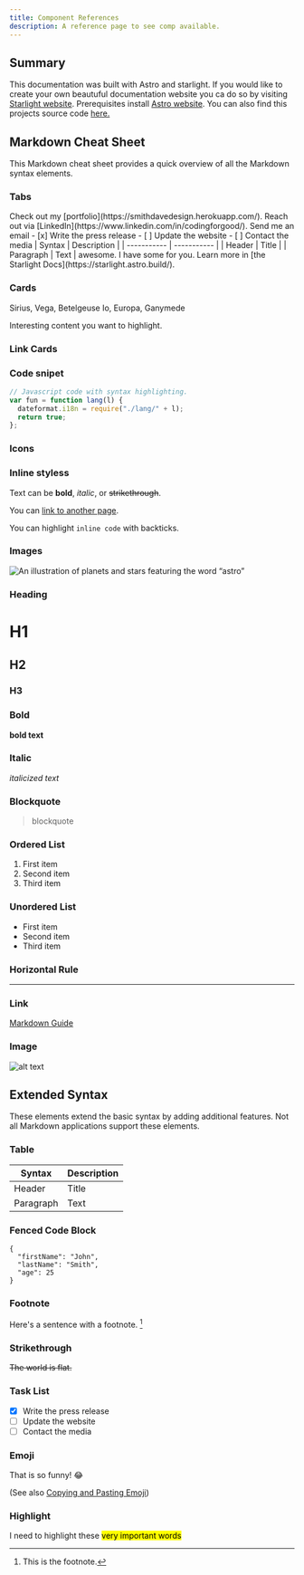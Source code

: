 ```yaml
---
title: Component References
description: A reference page to see comp available.
---
```



## Summary

This documentation was built with Astro and starlight. If you would like to create your own beautuful documentation website you ca do so by visiting [Starlight website](https://starlight.astro.build/getting-started/). Prerequisites install [Astro website](https://astro.build/). You can also find this projects source code [here.](https://github.com/smithdavedesign/algorithms-docs/edit/main/src/content/docs/reference/example.mdx)

## Markdown Cheat Sheet

This Markdown cheat sheet provides a quick overview of all the Markdown syntax elements.

### Tabs

<Tabs>
  <TabItem label="About Me">
    <CardGrid stagger>
      <Card title="Portfolio" icon="pencil">
        Check out my [portfolio](https://smithdavedesign.herokuapp.com/).
      </Card>
      <Card title="LinkedIn" icon="add-document">
        Reach out via [LinkedIn](https://www.linkedin.com/in/codingforgood/).
      </Card>
      <Card title="Connect" icon="setting">
        Send me an email
      </Card>
    </CardGrid>
  </TabItem>
  <TabItem label="Learning">
    <CardGrid stagger>
      <Card title="Check this out" icon="pencil">
        - [x] Write the press release - [ ] Update the website - [ ] Contact the
        media
      </Card>
      <Card title="Create anything" icon="add-document">
        | Syntax | Description | | ----------- | ----------- | | Header | Title
        | | Paragraph | Text |
      </Card>
      <Card title="Searching for some answers?" icon="setting">
        awesome. I have some for you.
      </Card>
      <Card title="Get started" icon="open-book">
        Learn more in [the Starlight Docs](https://starlight.astro.build/).
      </Card>
    </CardGrid>
  </TabItem>
</Tabs>

### Cards

<CardGrid>
  <Card title="Stars" icon="star">
    Sirius, Vega, Betelgeuse
  </Card>
  <Card title="Moons" icon="moon">
    Io, Europa, Ganymede
  </Card>
</CardGrid>

<Card title="Check this out">Interesting content you want to highlight.</Card>

### Link Cards

<LinkCard
  title="Customizing Starlight"
  description="Learn how to make your Starlight site your own with custom styles, fonts, and more."
  href="/guides/customization/"
/>

<CardGrid>
  <LinkCard title="Authoring Markdown" href="/guides/authoring-content/" />
  <LinkCard title="Components" href="/guides/components/" />
</CardGrid>


### Code snipet

```js
// Javascript code with syntax highlighting.
var fun = function lang(l) {
  dateformat.i18n = require("./lang/" + l);
  return true;
};
```

### Icons

<Icon name="star" color="goldenrod" size="2rem" />

### Inline styless

Text can be **bold**, _italic_, or ~~strikethrough~~.

You can [link to another page](/big-o/bigo).

You can highlight `inline code` with backticks.

### Images

![An illustration of planets and stars featuring the word “astro”](https://raw.githubusercontent.com/withastro/docs/main/public/default-og-image.png)

### Heading

# H1

## H2

### H3

### Bold

**bold text**

### Italic

_italicized text_

### Blockquote

> blockquote

### Ordered List

1. First item
2. Second item
3. Third item

### Unordered List

- First item
- Second item
- Third item

### Horizontal Rule

---

### Link

[Markdown Guide](https://www.markdownguide.org)

### Image

![alt text](https://www.markdownguide.org/assets/images/tux.png)

## Extended Syntax

These elements extend the basic syntax by adding additional features. Not all Markdown applications support these elements.

### Table

| Syntax    | Description |
| --------- | ----------- |
| Header    | Title       |
| Paragraph | Text        |

### Fenced Code Block

```
{
  "firstName": "John",
  "lastName": "Smith",
  "age": 25
}
```

### Footnote

Here's a sentence with a footnote. [^1]

[^1]: This is the footnote.

### Strikethrough

~~The world is flat.~~

### Task List

- [x] Write the press release
- [ ] Update the website
- [ ] Contact the media

### Emoji

That is so funny! 😂

(See also [Copying and Pasting Emoji](https://www.markdownguide.org/extended-syntax/#copying-and-pasting-emoji))

### Highlight

I need to highlight these <mark>very important words</mark>